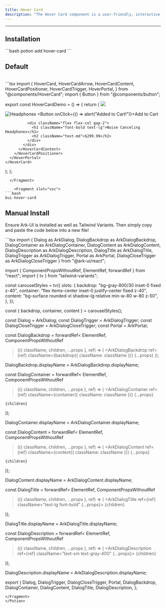 ```yaml
---
title: Hover Card
description: "The Hover Card component is a user-friendly, interactive tool designed to display information when a user hovers over a specific trigger element. It offers a variety of features, such as controlled state, customizable positioning, and the use of render props for a more dynamic and flexible experience."
---
```

---


## Installation 

<div class="bg-slate-800 h-12 flex items-center rounded-xl p-2">
```bash
potion add hover-card
```
</div>

## Default 

<div class="p-4 w-full flex justify-center items-center bg-surface-2 rounded-md h-80">
    <div className="not-prose flex items-center w-full justify-center">
      <HoverCard client:only="react"/>
    </div>
</div>

<br />

<DemoTabs solidDisabled vueDisabled>
  <Fragment slot="code">
```tsx
import {
  HoverCard,
  HoverCardArrow,
  HoverCardContent,
  HoverCardPositioner,
  HoverCardTrigger,
  HoverPortal,
} from "@components/HoverCard";
import { Button } from "@components/button";

export const HoverCardDemo = () => {
  return (
    <HoverCard>
      <HoverCardTrigger asChild>
        <a href="" target="_blank" rel="noreferrer">
          <img
            className="h-24 w-24 rounded-lg object-cover"
            src="https://tinyurl.com/2vscrc3v"
          />
        </a>
      </HoverCardTrigger>
      <HoverPortal>
        <HoverCardPositioner>
          <HoverCardContent>
            <HoverCardArrow />
            <div className="flex w-full flex-col gap-4">
              <div className="flex w-full justify-between">
                <img
                  className="h-16 w-16 rounded-xl object-cover"
                  alt="Headphones"
                  src="https://tinyurl.com/2vscrc3v"
                />
                <Button onClick={() => alert("Added to Cart!")}>Add to Cart</Button>
              </div>

              <div className="flex flex-col gap-2">
                <h1 className="font-bold text-lg">Noise Canceling Headphones</h1>
                <h2 className="text-md">$299.99</h2>
              </div>
            </div>
          </HoverCardContent>
        </HoverCardPositioner>
      </HoverPortal>
    </HoverCard>
  );
};

```
  </Fragment>

    <Fragment slot="vsc">
```bash
bui-hover-card
```
  </Fragment>
</DemoTabs>

## Manual Install

<p>
  Ensure Ark-UI is installed as well as Tailwind Variants. Then simply copy and
  paste the code below into a new file!
</p>

<Potion>
<Fragment slot="contentSlot">
```tsx
import {
  Dialog as ArkDialog,
  DialogBackdrop as ArkDialogBackdrop,
  DialogContainer as ArkDialogContainer,
  DialogContent as ArkDialogContent,
  DialogDescription as ArkDialogDescription,
  DialogTitle as ArkDialogTitle,
  DialogTrigger as ArkDialogTrigger,
  Portal as ArkPortal,
  DialogCloseTrigger as ArkDialogCloseTrigger
} from "@ark-ui/react";

import { ComponentPropsWithoutRef, ElementRef, forwardRef } from "react";
import { tv } from "tailwind-variants";

const carouselStyles = tv({
  slots: {
    backdrop: "bg-gray-800/30 inset-0 fixed z-40",
    container: "flex items-center inset-0 justify-center fixed z-40",
    content: "bg-surface rounded-xl shadow-lg relative min-w-80 w-80 z-50",
  },
});

const { backdrop, container, content } = carouselStyles();

const Dialog = ArkDialog;
const DialogTrigger = ArkDialogTrigger;
const DialogCloseTrigger = ArkDialogCloseTrigger;
const Portal = ArkPortal;

const DialogBackdrop = forwardRef<
  ElementRef<typeof ArkDialogBackdrop>,
  ComponentPropsWithoutRef<typeof ArkDialogBackdrop>
>(({ className, children, ...props }, ref) => (
  <ArkDialogBackdrop
    ref={ref}
    className={backdrop({ className: className })}
    {...props}
  ></ArkDialogBackdrop>
));

DialogBackdrop.displayName = ArkDialogBackdrop.displayName;

const DialogContainer = forwardRef<
  ElementRef<typeof ArkDialogContainer>,
  ComponentPropsWithoutRef<typeof ArkDialogContainer>
>(({ className, children, ...props }, ref) => (
  <ArkDialogContainer
    ref={ref}
    className={container({ className: className })}
    {...props}
  >
    {children}
  </ArkDialogContainer>
));

DialogContainer.displayName = ArkDialogContainer.displayName;

const DialogContent = forwardRef<
  ElementRef<typeof ArkDialogContent>,
  ComponentPropsWithoutRef<typeof ArkDialogContent>
>(({ className, children, ...props }, ref) => (
  <ArkDialogContent
    ref={ref}
    className={content({ className: className })}
    {...props}
  >
    {children}
  </ArkDialogContent>
));

DialogContent.displayName = ArkDialogContent.displayName;

const DialogTitle = forwardRef<
  ElementRef<typeof ArkDialogTitle>,
  ComponentPropsWithoutRef<typeof ArkDialogTitle>
>(({ className, children, ...props }, ref) => (
  <ArkDialogTitle ref={ref} className="text-lg font-bold" {...props}>
    {children}
  </ArkDialogTitle>
));

DialogTitle.displayName = ArkDialogTitle.displayName;

const DialogDescription = forwardRef<
  ElementRef<typeof ArkDialogDescription>,
  ComponentPropsWithoutRef<typeof ArkDialogDescription>
>(({ className, children, ...props }, ref) => (
  <ArkDialogDescription ref={ref} className="text-sm text-gray-400" {...props}>
    {children}
  </ArkDialogDescription>
));

DialogDescription.displayName = ArkDialogDescription.displayName;

export {
  Dialog,
  DialogTrigger,
  DialogCloseTrigger,
  Portal,
  DialogBackdrop,
  DialogContainer,
  DialogContent,
  DialogTitle,
  DialogDescription,
};

```
</Fragment>
</Potion>

